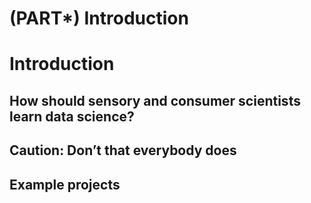 # (PART\*) Introduction {-}

# Introduction {#intro}

## How should sensory and consumer scientists learn data science?
## Caution: Don’t that everybody does 
## Example projects

